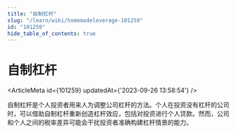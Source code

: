 ```yaml
---
title: "自制杠杆"
slug: "/learn/wiki/homemadeleverage-101259"
id: "101259"
hide_table_of_contents: true
---
```



# 自制杠杆

<ArticleMeta id={101259} updatedAt={'2023-09-26 13:58:54'} />
<div className='border-solid border-b border-t-0 my-4 border-[var(--ifm-color-gray-300)]' />

自制杠杆是个人投资者用来人为调整公司杠杆的方法。个人在投资没有杠杆的公司时，可以借助自制杠杆重新创造杠杆效应，包括对投资进行个人贷款。然而，公司和个人之间的税率差异可能会干扰投资者准确构建杠杆情景的能力。
